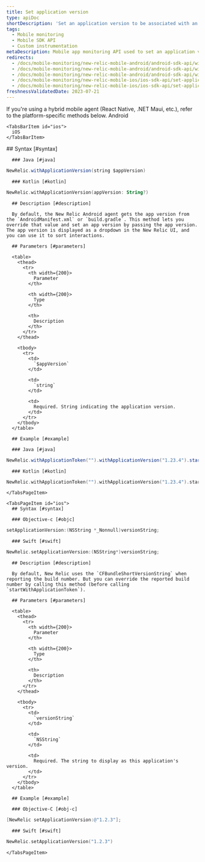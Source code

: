 ```yaml
---
title: Set application version
type: apiDoc
shortDescription: 'Set an application version to be associated with an interaction.'
tags:
  - Mobile monitoring
  - Mobile SDK API
  - Custom instrumentation
metaDescription: Mobile app monitoring API used to set an application version to be associated with an interaction.
redirects:
  - /docs/mobile-monitoring/new-relic-mobile-android/android-sdk-api/withapplicationversion-android-agent-api
  - /docs/mobile-monitoring/new-relic-mobile-android/android-sdk-api/withapplicationversion-android-sdk-api
  - /docs/mobile-monitoring/new-relic-mobile-android/android-sdk-api/with-application-version
  - /docs/mobile-monitoring/new-relic-mobile-ios/ios-sdk-api/set-application-version-ios-sdk-api
  - /docs/mobile-monitoring/new-relic-mobile-ios/ios-sdk-api/set-application-version
freshnessValidatedDate: 2023-07-21
---
```


<Callout variant="important">
  If you're using a hybrid mobile agent (React Native, .NET Maui, etc.), refer to the platform-specific methods below.
</Callout>

<Tabs>
  <TabsBar>
    <TabsBarItem id="android">
      Android
    </TabsBarItem>

    <TabsBarItem id="ios">
      iOS
    </TabsBarItem>
  </TabsBar>

  <TabsPages>
    <TabsPageItem id="android">
      ## Syntax [#syntax]

      ### Java [#java]

```java
NewRelic.withApplicationVersion(string $appVersion)
```

      ### Kotlin [#kotlin]

```kotlin
NewRelic.withApplicationVersion(appVersion: String?)
```

      ## Description [#description]

      By default, the New Relic Android agent gets the app version from the `AndroidManifest.xml` or `build.gradle`. This method lets you override that value and set an app version by passing the app version. The app version is displayed as a dropdown in the New Relic UI, and you can use it to sort interactions.

      ## Parameters [#parameters]

      <table>
        <thead>
          <tr>
            <th width={200}>
              Parameter
            </th>

            <th width={200}>
              Type
            </th>

            <th>
              Description
            </th>
          </tr>
        </thead>

        <tbody>
          <tr>
            <td>
              `$appVersion`
            </td>

            <td>
              `string`
            </td>

            <td>
              Required. String indicating the application version.
            </td>
          </tr>
        </tbody>
      </table>

      ## Example [#example]

      ### Java [#java]

```java
NewRelic.withApplicationToken("").withApplicationVersion("1.23.4").start(this.getApplication());
```

      ### Kotlin [#kotlin]

```kotlin
NewRelic.withApplicationToken("").withApplicationVersion("1.23.4").start(applicationContext)
```
    </TabsPageItem>

    <TabsPageItem id="ios">
      ## Syntax [#syntax]

      ### Objective-c [#objc]

```objectivec
setApplicationVersion:(NSString *_Nonnull)versionString;
```

      ### Swift [#swift]

```swift
NewRelic.setApplicationVersion:(NSString*)versionString;
```

      ## Description [#description]

      By default, New Relic uses the `CFBundleShortVersionString` when reporting the build number. But you can override the reported build number by calling this method (before calling `startWithApplicationToken`).

      ## Parameters [#parameters]

      <table>
        <thead>
          <tr>
            <th width={200}>
              Parameter
            </th>

            <th width={200}>
              Type
            </th>

            <th>
              Description
            </th>
          </tr>
        </thead>

        <tbody>
          <tr>
            <td>
              `versionString`
            </td>

            <td>
              `NSString`
            </td>

            <td>
              Required. The string to display as this application's version.
            </td>
          </tr>
        </tbody>
      </table>

      ## Example [#example]

      ### Objective-C [#obj-c]

```objectivec
[NewRelic setApplicationVersion:@"1.2.3"];
```

      ### Swift [#swift]

```swift
NewRelic.setApplicationVersion("1.2.3")
```
    </TabsPageItem>
  </TabsPages>
</Tabs>
